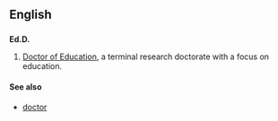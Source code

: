 ==English==
==={{Abbreviation}}===
'''Ed.D.'''

# [[Doctor of Education]], a terminal research doctorate with a focus on education.

====See also====
*[[doctor]]